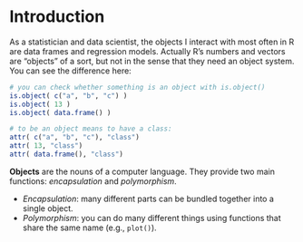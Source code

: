 # Introduction
As a statistician and data scientist, the objects I interact with most often in R are data frames and regression models. Actually R's numbers and vectors are "objects" of a sort, but not in the sense that they need an object system. You can see the difference here:

```r
# you can check whether something is an object with is.object()
is.object( c("a", "b", "c") )
is.object( 13 )
is.object( data.frame() )

# to be an object means to have a class:
attr( c("a", "b", "c"), "class")
attr( 13, "class")
attr( data.frame(), "class")
```

**Objects** are the nouns of a computer language. They provide two main functions: *encapsulation* and *polymorphism*. 

 - *Encapsulation*: many different parts can be bundled together into a single object.
 - *Polymorphism*: you can do many different things using functions that share the same name (e.g., `plot()`).
 

